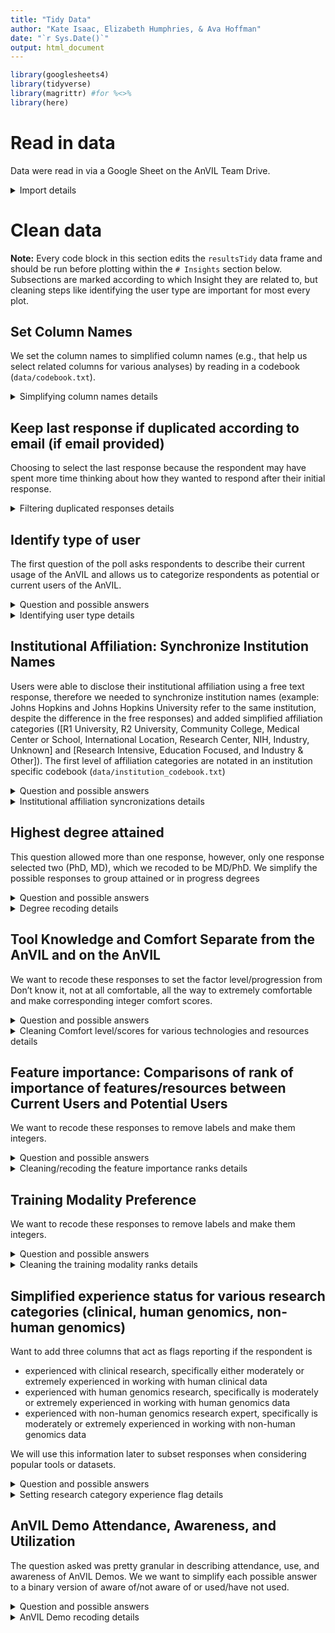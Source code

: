 ```yaml
---
title: "Tidy Data"
author: "Kate Isaac, Elizabeth Humphries, & Ava Hoffman"
date: "`r Sys.Date()`"
output: html_document
---
```


```r
library(googlesheets4)
library(tidyverse)
library(magrittr) #for %<>%
library(here)
```

# Read in data

Data were read in via a Google Sheet on the AnVIL Team Drive.

<details><summary>Import details</summary>
The google sheet we are reading in is stored in an AnVIL Google drive folder `State of the AnVIL 2024`. Its permissions are restricted such that only people with access can open with the link. Using `gs4_auth()` to authorize my google account before running this code, I needed to change the `scopes` argument, specifically `scopes=spreadsheets.readonly` was necessary. 

In this google sheet, each question is a column, and each response to the survey is a row. If the respondent wasn't asked or didn't answer a specific question, there is an NA in the corresponding row/column. 

```r
gs4_auth(email = TRUE)
```

```r
resultsRaw <-
  googlesheets4::read_sheet(
    "https://docs.google.com/spreadsheets/d/1wDMNC6BD2AaIwh_GOkPTpl1tvAyLwVBQgAvOD2rYrX0/edit?usp=sharing",
  na = c("NA", "na", ""))
```

</details>

# Clean data

**Note:** Every code block in this section edits the `resultsTidy` data frame and should be run before plotting within the `# Insights` section below. Subsections are marked according to which Insight they are related to, but cleaning steps like identifying the user type are important for most every plot.

## Set Column Names

We set the column names to simplified column names (e.g., that help us select related columns for various analyses) by reading in a codebook (`data/codebook.txt`). 

<details><summary>Simplifying column names details</summary>

<details><summary>Description of variable definitions and steps</summary>

We have a codebook that is a tab delimited file and has 4 columns, and each row represents a question in the survey. The first column lists a/the question from the survey (`SurveyColNames`); the second column lists a corresponding simplified column name for that survey question (`SimplifedColNames`); the third column describes the variable format (`VariableFormat`), e.g, is it a double, or a character;  the fourth column gives a lengthier description of the question (`Description`), e.g., who was asked it, what possible answers are, etc.

This code block reads in that codebook and specifically selects the `SimplifiedColNames` column. It then renames the column names of the raw results from the google sheet (where each question is a column) with these simplified column names. 

</details>

```r
simplifiedColNames <-
  read_delim(here("data/codebook.txt"),
             delim = "\t",
             col_select = SimplifiedColNames)
resultsTidy <-
  resultsRaw %>% `colnames<-`(unlist(simplifiedColNames))
```
</details>

## Keep last response if duplicated according to email (if email provided)

Choosing to select the last response because the respondent may have spent more time thinking about how they wanted to respond after their initial response. 

<details><summary>Filtering duplicated responses details</summary>

<details><summary>Description of variable definitions and steps</summary>

* The `table` function tabulates the number of occurrences, and we tell it to ignore literal NAs. Because providing an email was optional, we expect many NA responses. The `table` function, by ignoring NAs, will return the unique emails and the number of times each email was used. We store the tabulated results in the variable `tabulatedEmails`
* Using the `sum` function, we look to see how many emails/responses are provided more than once. `tabulatedEmails > 1` is returning a vector of TRUEs and FALSEs where TRUE means that there was more than one instance/count of a given email and FALSE means there wasn't. The `sum` function in essence counts the number of TRUEs and if the `sum` is greater than 0, that means there is at least one duplicated email whose count is greater than 1.
* `duplicatedEmails` reports which emails are duplicated by using the tabulated/table of emails. First it identifies which emails were observed more than once, using the `which` function, and uses the indices returned from that to index the `names` of the tabulated emails, grabbing the specific emails.
* We want to know which entries from the overall survey responses to remove for each duplicated email. Ideally, we want to remove the responses all at the same time or go backwards removing one at a time, because we don't want to affect downstream indices. The approach here, keeps track of all the indices of interest and removed them at the same time. 
  * Therefore, we'll use `lapply` to loop through the duplicated emails (`duplicatedEmails`) and grab the index for survey responses associated with that email address (`which(resultsTidy$Email == duplicatedEmails[x])`).
  * However, we want to keep the last survey response for each duplicated email. Therefore, we wrap that `which` function in `head(_,-1 )` function so that it grabs all indices except the last one. 
  * Finally, we `unlist` the indices so that there's a single vector associated with indices for any duplicated email responses to be removed `IDXs_to_remove`. And since we want to remove them all at the same time, we subset  `resultsTidy`, grabbing every row except those in `IDXs_to_remove`, as denoted by the `-`.

</details>

```r

tabulatedEmails <- table(resultsTidy$Email, useNA = "no")

if (sum(tabulatedEmails > 1) > 0) {
  duplicatedEmails <-
    names(tabulatedEmails)[which(tabulatedEmails > 1)]
  IDXs_to_remove <-
    unlist(lapply(1:length(duplicatedEmails), function(x)
      head(
        which(resultsTidy$Email == duplicatedEmails[x]),-1
      )))
  resultsTidy <- resultsTidy[-IDXs_to_remove, ]
}

nrow(resultsTidy)
```

</details>

## Identify type of user

The first question of the poll asks respondents to describe their current usage of the AnVIL and allows us to categorize respondents as potential or current users of the AnVIL.

<details><summary>Question and possible answers</summary>

> How would you describe your current usage the AnVIL platform?

Possible answers include:

* For completed/long-term projects (e.g., occasional updates/maintenance as needed) 
* For ongoing projects (e.g., consistent project development and/or work) 
* For short-term projects (e.g., short, intense bursts separated by a few months) 
* I do no currently use the AnVIL, but have in the past
* I have never heard of the AnVIL
* I have never used the AnVIL, but have heard of it.

The first three possible answers represent current or returning AnVIL users. The last three possible answers represent potential AnVIL users.

</details>

<details><summary>Identifying user type details</summary>

<details><summary>Description of variable definitions and steps</summary>

We use `case_when` to evaluate the response in the `CurrentUsageDescription` column and assign a corresponding, simplified label of "Current User" or "Potential User'. In other words we translate the given response to a user label. Using the `case_when` as the internal nested function of the `mutate` function, means that the translation is then saved in a new column, `UserType`.

</details>

```r
resultsTidy %<>%
  mutate(
    UserType = case_when(
      CurrentUsageDescription == "For ongoing projects (e.g., consistent project development and/or work)" ~ "Current User",
      CurrentUsageDescription == "For completed/long-term projects (e.g., occasional updates/maintenance as needed)" ~ "Current User",
      CurrentUsageDescription == "For short-term projects (e.g., short, intense bursts separated by a few months)" ~ "Current User",
      CurrentUsageDescription == "I do not currently use the AnVIL, but have in the past" ~ "Potential User",
      CurrentUsageDescription == "I have never used the AnVIL, but have heard of it" ~ "Potential User",
      CurrentUsageDescription == "I have never heard of the AnVIL" ~ "Potential User"
    )
  ) %>% 
  mutate(UserType = factor(UserType, levels = c("Potential User", "Current User")))
```

</details>

## Institutional Affiliation: Synchronize Institution Names

Users were able to disclose their institutional affiliation using a free text response, therefore we needed to synchronize institution names (example: Johns Hopkins and Johns Hopkins University refer to the same institution, despite the difference in the free responses) and added simplified affiliation categories ([R1 University, R2 University, Community College, Medical Center or School, International Location, Research Center, NIH, Industry, Unknown] and [Research Intensive, Education Focused, and Industry & Other]). The first level of affiliation categories are notated in an institution specific codebook (`data/institution_codebook.txt`)

<details><summary>Question and possible answers</summary>

> What institution are you affiliated with?

Free response for answers

</details>

<details><summary>Institutional affiliation syncronizations details</summary>

This synchronization corrects for the various spellings and capitalizations used for the same institution (ex, Johns Hopkins and Johns Hopkins University refer to the same institution, despite the difference in the free responses).

<details><summary>Description of variable definitions and steps</summary>

We use a `recode()` within a `mutate()` to synchronize the institutional affiliations as necessary

</details>


```r
resultsTidy %<>%
  mutate(
    InstitutionalAffiliation =
      recode(
        InstitutionalAffiliation,
        "Broad" = "Broad Institute",
        "broad institute" = "Broad Institute",
        "CUNY School of Public Health; Roswell Park Comprehensive Cancer Center" = "City University of New York",
        "harvard" = "Harvard University",
        "Harvard Public Health" = "Harvard University",
        "Johns hopkins" = "Johns Hopkins",
        "Johns Hopkins University" = "Johns Hopkins",
        "OHSU" = "Oregon Health & Science University",
        "OHSU (Knight Center)" = "Oregon Health & Science University",
        "The Ohio State University" = "Ohio State University",
        "UCSC" = "University of California Santa Cruz",
        "univ. ca. santa cruz" = "University of California Santa Cruz",
        "university of California santa cruz" = "University of California Santa Cruz",
        "UMASS Chan Medical School" = "UMass Chan Medical School",
        "Umass Chan Medical School" = "UMass Chan Medical School",
        "Washington University in St Louis" = "Washington University in St. Louis",
        "yikongene" = "Yikon Genomics",
        "v" = "Unknown"
      )
  )
```

Elizabeth Humphries grouped institutional affiliations into a limited set of categories: R1 University, R2 University, Community College, Medical Center or School, International Location, Research Center, NIH, Industry, Unknown and we notated those groupings/labels within the `institution_codebook.txt` data file, . Grouping into limited institutional affiliation categories allows us to consolidate free answers for easier data visualization and identification of trends. 

<details><summary>Description of variable definitions and steps</summary>

We use a `read_delim()` to read in the institution_codebook file, and select just the `InstitutionalAffiliation` and `InstitutionalType` columns (ignoring the column that specifies how institutions were entered by survey respondents). We then use a full_join by the `InstitutionalAffiliation` column to add an `InstitutionalType` column such that the category labels are now included as a new column, joining the appropriate values dependent upon the `InstitutionalAffiliation` column.

</details>

```r
institutionCodeBook <- read_delim(here("data/institution_codebook.txt"), delim="\t", col_select = c(InstitutionalAffiliation, InstitutionalType))

resultsTidy <- full_join(resultsTidy, institutionCodeBook, by = "InstitutionalAffiliation")
```

Here we even further simplify Institutional Affiliations to focus on Research Intensive, Education Focused, and Industry & Other

This groups R1 University, Research Center, Medical Center or School, and NIH as "Research Intensive"; R2 University & Community College as "Education Focused"; and Industry, International Location, or Unknown as "Industry & Other".

```r
resultsTidy %<>% 
  mutate(FurtherSimplifiedInstitutionalType = 
           case_when(
             InstitutionalType == "R1 University" ~ "Research Intensive",
             InstitutionalType == "Research Center" ~ "Research Intensive",
             InstitutionalType == "Medical Center or School" ~ "Research Intensive",
             InstitutionalType == "NIH" ~ "Research Intensive",
             InstitutionalType == "R2 University" ~ "Education Focused",
             InstitutionalType == "Community College" ~ "Education Focused",
             InstitutionalType == "Industry" ~ "Industry & Other",
             InstitutionalType == "International Location" ~ "Industry & Other",
             InstitutionalType == "Unknown" ~ "Industry & Other"
           )
         )
```

</details>

## Highest degree attained

This question allowed more than one response, however, only one response selected two (PhD, MD), which we recoded to be MD/PhD. We simplify the possible responses to group attained or in progress degrees


<details><summary>Question and possible answers</summary>

> What is the highest degree you have attained?

Possible answers include (and multiple choices could be selected and would be comma separated if so)

* High school or equivalent
* Bachelor's degree
* Master's degree in progress
* Master's degree
* PhD in progress
* PhD
* MD in progress
* MD
* Other (with free text entry)

</details>

<details><summary>Degree recoding details</summary>

<details><summary>Description of variable definitions and steps</summary>

Because multiple responses could be selected and those would be comma separated and because free text response was possible if other was selected, we need to tidy the data from this question. From visual inspection of the data, I see that the only time multiple responses were selected were for MD/PhD. No other's were selected. So we'll just recode "PhD, MD" to be "MD/PhD" 

Let's also set the factor levels to follow the general progress of degrees

</details>


```r
resultsTidy %<>%
  mutate(
    Degrees =
      factor(recode(Degrees, "PhD, MD" = "MD/PhD"), levels = c("High School or equivalent", "Bachelor's degree", "Master's degree in progress", "Master's degree", "PhD in progress", "PhD", "MD in progress", "MD", "MD/PhD")),
    FurtherSimplifiedDegrees = recode(Degrees, 
                                      "Master's degree in progress" = "Master's degree (or in progress)",
                                      "Master's degree" = "Master's degree (or in progress)",
                                      "PhD in progress" = "PhD (or in progress)",
                                      "PhD" = "PhD (or in progress)",
                                      "MD/PhD" = "MD (MD, MD/PhD, or in progress)", 
                                      "MD in progress" = "MD (MD, MD/PhD, or in progress)", 
                                      "MD" = "MD (MD, MD/PhD, or in progress)"
                          )
  )
```

</details>

## Tool Knowledge and Comfort Separate from the AnVIL and on the AnVIL

We want to recode these responses to set the factor level/progression from Don't know it, not at all comfortable, all the way to extremely comfortable and make corresponding integer comfort scores.

<details><summary>Question and possible answers</summary>

>How would you rate your knowledge of or comfort with these technologies (separate from the AnVIL)?
>How would you rate your knowledge of or comfort with these technologies (on the AnVIL)?
>How would you rate your knowledge of or comfort with these AnVIL data features?
Shared technologies between these two questions include

* Jupyter Notebooks: `CurrentAnVILTechJupyterNotebooks` & `AllTechJupyterNotebooks`
* Bioconductor & RStudio: `CurrentAnVILTechRStudio` & `AllTechRStudio` + `AllTechBioconductor`
* Galaxy: `CurrentAnVILTechGalaxy` & `AllTechGalaxy`
* WDL Workflows / Workflows (e.g., WDL): `CurrentAnVILTechWDL` & `AllTechWorkflows`
* Containers: `CurrentAnVILTechContainers` & `AllTechContainers`
* Unix / Command Line: `CurrentAnVILTechCommandLine` & `AllTechCommandLine`

Technologies only asked separate from the AnVIL

* Python: `AllTechPython`
* R: `AllTechR`

Technologies/data features only asked with regards to the AnVIL

* Accessing controlled access datasets: `CurrentAnVILTechAccessData`
* DUOS (Data Use Oversight System): `CurrentAnVILTechDUOS`
* Terra on AnVIL (Workspaces): `CurrentAnVILTechTerra`
* TDR (Terra Data Repository): `CurrentAnVILTechTDR`

Possible answers for each of these questions include

* Don't know it (0)
* Not at all comfortable (1)
* Slightly comfortable (2)
* Somewhat comfortable (3)
* Moderately comfortable (4)
* Extremely comfortable (5)

Notated possible "comfort scores" in parentheses next to each possible answer. We'll add these as additional columns that now start with the word "Score_" but otherwise retain the column name, in case it's helpful to still have the words (whose factor level we'll set to reflect the progression of knowledge/comfort).

Responses are NA if the question wasn't asked to the survey taker (e.g., they were a potential user and weren't asked about technologies with regards to the AnVIL)

</details>

<details><summary>Cleaning Comfort level/scores for various technologies and resources details</summary>

It's likely that someone who's a program administrator will select don't know for these.... should we remove them and see how average scores change?

<details><summary>Description of variable definitions and steps</summary>

We select the relevant columns (those that start with "CurrentAnVILTech" or "AllTech") we want to work with. We don't want them to be lists. The non-tidyverse way of doing this would be `unlist(as.character(resultsTidy$PotentialRankEasyBillingSetup))`. We can use the `unnest` tidyverse function with a `keep_empty = TRUE` argument so that it preserves the NULL values. Notice in the non-tidyverse way, we had to use `as.character` in order to preserve the null values. In the tidyverse way, we still have to use an as.character type change before the `unnest`, otherwise, we get an error that double and character values can't be combined. 

After the `unnest` we can use the `mutate` function to first work with these as factors (to set the progression we want from don't know it all the way to extremely comfortable) and then to make the replacements specified above for an integer score in place of the comfort level, placing these scores in new columns with names that begin with "Score_" and fill in the rest of the column name with the corresponding original column name.

</details>

```r
resultsTidy %<>%
  mutate(across(starts_with(c(
    "CurrentAnVILTech", "AllTech"
  )), as.character)) %>%
  unnest(starts_with(c("CurrentAnVILTech", "AllTech")), keep_empty = TRUE) %>%
  mutate(across(starts_with(c(
    "CurrentAnVILTech", "AllTech"
  )), ~ parse_factor(
    .,
    levels = c(
      "Don't know it",
      "Not at all comfortable",
      "Slightly comfortable",
      "Somewhat comfortable",
      "Moderately comfortable",
      "Extremely comfortable"
    )
  ))) %>%
  mutate(across(
    starts_with(c("CurrentAnVILTech", "ALLTech")),
    ~ case_when(
      . == "Don't know it" ~ 0,
      . == "Not at all comfortable" ~ 1,
      . == "Slightly comfortable" ~ 2,
      . == "Somewhat comfortable" ~ 3,
      . == "Moderately comfortable" ~ 4,
      . == "Extremely comfortable" ~ 5
    )
    ,
    .names = "Score_{.col}"
  ))
```

</details>

## Feature importance: Comparisons of rank of importance of features/resources between Current Users and Potential Users

We want to recode these responses to remove labels and make them integers.

<details><summary>Question and possible answers</summary>

>Rank the following features or resources according to their importance for your continued use of the AnVIL

>Rank the following features or resources according to their importance to you as a potential user of the AnVIL?
  
* Easy billing setup
* Flat-rate billing rather than use-based
* Free version with limited compute or storage
* On demand support and documentation
* Specific tools or datasets are available/supported
* Greater adoption of the AnVIL by the scientific community

We're going to look at a comparison of the assigned ranks for these features, comparing between current users and potential users.

</details>

<details><summary>Cleaning/recoding the feature importance ranks details</summary>

<details><summary>Description of variable definitions and steps</summary>

We can use `starts_with` to select these columns, specifically focusing on the starts with "PotentialRank" and "CurrentRank". When we made simplified names for the columns, these are the only twelve that start like that. 

Either the 6 CurrentRank or the 6 PotentialRank were asked to each survey taker which means that we expect NULL values in these columns since not every survey taker will have answered all of these questions.

We want to recode the following values

* Replace 1 (Most important in this list) with 1
* Replace 6 (Least important in this list) with 6

Before we can do that, we first need to change the type of the columns in several ways. We don't want them to be lists. The non-tidyverse way of doing this would be `unlist(as.character(resultsTidy$PotentialRankEasyBillingSetup))`. We can use the `unnest` tidyverse function with a `keep_empty = TRUE` argument so that it preserves the NULL values. Notice in the non-tidyverse way, we had to use `as.character` in order to preserve the null values. In the tidyverse way, we still have to use an as.character type change before the `unnest`, otherwise, we get an error that double and character values can't be combined. 

After the `unnest` we can use the `recode` function to make the replacements specified above. And then we go ahead and change the type from character to integer so that we can compute average rank & plot them more easily. There will be a warning that NAs are introduced by coercion when we change the type to integer. So we add a replacement in the `recode`, changing "NULL" to the `NA_character_`

</details>

```r
resultsTidy %<>%
  mutate(across(starts_with(c(
    "PotentialRank", "CurrentRank"
  )), as.character)) %>%
  unnest(starts_with(c("PotentialRank", "CurrentRank")), keep_empty = TRUE) %>%
  mutate(across(
    starts_with(c("PotentialRank", "CurrentRank")),
    ~ recode(
      .x,
      "1 (Most important in this list)" = "1",
      "6 (Least important in this list)" = "6",
      "NULL" = NA_character_
    )
  )) %>%
  mutate(across(starts_with(c(
    "PotentialRank", "CurrentRank"
  )), as.integer))
```

</details>

## Training Modality Preference

We want to recode these responses to remove labels and make them integers.

<details><summary>Question and possible answers</summary>

>Please rank how/where you would prefer to attend AnVIL training workshops.

Possible answers include 

* On-site at my institution: `AnVILTrainingWorkshopsOnSite`
* Virtual: `AnVILTrainingWorkshopsVirtual`
* Conference (e.g., CSHL, AMIA): `AnVILTrainingWorkshopsConference`
* AnVIL-specific event: `AnVILTrainingWorkshopsSpecEvent`
* Other: `AnVILTrainingWorkshopsOther`

The responses are stored in the starts with `AnVILTrainingWorkshops` columns

</details>

<details><summary>Cleaning the training modality ranks details</summary>

<details><summary>Description of variable definitions and steps</summary>

We can use `starts_with` to select these columns, specifically focusing on the starts with "AnVILTrainingWorkshops". These are the only 5 that start like that when we made simplified column names. 

We want to recode the following values

* Replace 1 (Most preferred in this list) with 1
* Replace 5 (Least preferred in this list) with 5

Before we can do that, we first need to change the type of the columns in several ways. We don't want them to be lists. We can use the `unnest` tidyverse function with a `keep_empty = TRUE` argument so that it preserves any NULL values, but first we have to use an `as.character` type change before the `unnest`, otherwise, we get an error that double and character values can't be combined. 

After the `unnest` we can use the `recode` function to make the replacements specified above. And then we go ahead and change the type from character to integer so that we can compute average rank & plot them more easily. There will be a warning that NAs are introduced by coercion when we change the type to integer. So we add a replacement in the `recode`, changing "NULL" to the `NA_character_`

</details>

```r

resultsTidy %<>%
  mutate(across(starts_with(
    "AnVILTrainingWorkshops"), as.character)) %>%
  unnest(starts_with("AnVILTrainingWorkshops"), keep_empty = TRUE) %>%
  mutate(across(
    starts_with("AnVILTrainingWorkshops"),
    ~ recode(
      .x,
      "1 (Most preferred in this list)" = "1",
      "5 (Least preferred in this list)" = "5",
      "NULL" = NA_character_
    )
  )) %>%
  mutate(across(starts_with("AnVILTrainingWorkshop"), as.integer))

```

</details>

## Simplified experience status for various research categories (clinical, human genomics, non-human genomics)

Want to add three columns that act as flags reporting if the respondent is 

* experienced with clinical research, specifically either moderately or extremely experienced in working with human clinical data
* experienced with human genomics research, specifically is moderately or extremely experienced in working with human genomics data
* experienced with non-human genomics research expert, specifically is moderately or extremely experienced in working with non-human genomics data

We will use this information later to subset responses when considering popular tools or datasets.

<details><summary>Question and possible answers</summary>

>How much experience do you have analyzing the following data categories?

The three research categories people are asked about include 

* Human Genomic
* Non-human Genomic
* Human Clinical

Possible answers include

* Not at all experienced
* Slightly experienced
* Somewhat experienced
* Moderately experienced
* Extremely experienced.

</details>

<details><summary>Setting research category experience flag details</summary>

<details><summary>Description of variable definitions and steps</summary>

We use a `mutate` together with 3 `case_when`'s. 

* If the `HumanClinicalExperience` column response is "Moderately experienced" or "Extremely experienced", we mark that respondent as a human clinical research expert in the `clinicalFlag` column (`TRUE`). Otherwise, we mark a `FALSE` to signify they are not a clinical research expert.
* If the `HumanGenomicExperience` column response is "Moderately experienced" or "Extremely experienced", we mark that respondent as a human genomic research expert in the `humanGenomicFlag` column (`TRUE`). Otherwise, we again mark a `FALSE` to signify not an expert.
* If the `NonHumanGenomicExperience` column response is "Moderately experienced" or "Extremely experienced", we mark that respondent as a non-human genomic research expert in the `nonHumanGenomicFlag` column (`TRUE`). Otherwise, we again mark a `FALSE` to signify not an expert.

</details>

```r
resultsTidy %<>%
  mutate(
  clinicalFlag = case_when(
           HumanClinicalExperience == "Moderately experienced" | HumanClinicalExperience == "Extremely experienced" ~ TRUE,
           .default = FALSE
         ),
  humanGenomicFlag = case_when(
           HumanGenomicExperience == "Moderately experienced" | HumanGenomicExperience == "Extremely experienced" ~ TRUE,
           .default = FALSE
         ),
  nonHumanGenomicFlag = case_when(NonHumanGenomicExperience == "Moderately experienced" | NonHumanGenomicExperience == "Extremely experienced" ~ TRUE,
          .default = FALSE)
  )
```

</details>

## AnVIL Demo Attendance, Awareness, and Utilization

The question asked was pretty granular in describing attendance, use, and awareness of AnVIL Demos. We we want to simplify each possible answer to a binary version of aware of/not aware of or used/have not used.

<details><summary>Question and possible answers</summary>

> Have you attended a monthly AnVIL Demo?

Possible answers include

* Yes, multiple
* Yes, one
* Not yet, but am registered to
* No, but aware of
* No, didn't know of

</details>

<details><summary>AnVIL Demo recoding details</summary>

<details><summary>Description of variable definitions and steps</summary>

</details>

```r
resultsTidy %<>% 
  mutate(AnVILDemo = factor(AnVILDemo, levels = c("Yes, multiple", "Yes, one", "Not yet, but am registered to", "No, but aware of", "No, didn't know of")),
        AnVILDemoAwareness = factor(case_when(
          AnVILDemo == "Yes, multiple" ~ "Aware of",
          AnVILDemo == "Yes, one" ~ "Aware of",
          AnVILDemo == "Not yet, but am registered to" ~ "Aware of",
          AnVILDemo == "No, but aware of" ~ "Aware of",
          AnVILDemo == "No, didn't know of" ~ "Not Aware of"
        ), levels = c("Not Aware of", "Aware of")),
        AnVILDemoUse = factor(case_when(
          AnVILDemo == "Yes, multiple" ~ "Have/will utilize",
          AnVILDemo == "Yes, one" ~ "Have/will utilize",
          AnVILDemo == "Not yet, but am registered to" ~ "Have/will utilize",
          AnVILDemo == "No, but aware of" ~ "Have not utilized",
          AnVILDemo == "No, didn't know of" ~ "Have not utilized"
        ), levels = c("Have not utilized", "Have/will utilize"))
)

```

</details>
